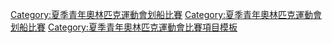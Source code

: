 {{Navbox
|name = 青年奧林匹克運動會划船比賽
|title = 青年奧林匹克運動會划船比賽
|listclass = hlist
|titlestyle = background:#BFD7FF;
|imageleft = [[File:Rowing pictogram.svg|50px]]
|imageleftstyle = width:60px; <!-- minimize width used by left image cell -->
|imagestyle = width:60px; <!-- same as imageleftstyle to center the list -->
|image = [[File:No image.svg|40px|link=]] <!-- empty right image to center the list -->
|list1 = 
* [[2010年夏季青年奧林匹克運動會划船比賽|2010]]
* [[2014年夏季青年奧林匹克運動會划船比賽|2014]]
* [[2018年夏季青年奧林匹克運動會划船比賽|2018]]
|liststyle = font-size:100%;
|below =
|belowstyle = background:#BFD7FF;
}}<includeonly>[[Category:夏季青年奧林匹克運動會划船比賽‎]]</includeonly><noinclude>
[[Category:夏季青年奧林匹克運動會划船比賽‎]]
[[Category:夏季青年奧林匹克運動會比賽項目模板]]
</noinclude>